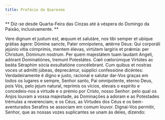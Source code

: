 ```yaml
---
title: Prefácio da Quaresma
---
```


**
Diz-se desde Quarta-Feira das Cinzas até à véspera do Domingo da Paixão,
inclusivamente.
**

<div class="side-by-side not-content">
  <span>
    Vere dignum et justum est, æquum et salutáre, nos tibi semper et ubíque
    grátias ágere: Dómine sancte, Pater omnípotens, ætérne Deus: Qui corporáli
    jejúnio vitia cómprimis, mentem élevas, virtútem largíris et prǽmia: per
    Christum, Dóminum nostrum. Per quem majestátem tuam laudant Angeli, adórant
    Dominatiónes, tremunt Potestátes. Cœli cœlorúmque Virtútes ac beáta Séraphim
    sócia exsultatióne concélebrant. Cum quibus et nostras voces ut admítti
    júbeas, deprecámur, súpplici confessióne dicéntes:
  </span>
  <span>
    Verdadeiramente é digno e justo, racional e salutar dar-Vos graças em todos
    os lugares e sempre, Senhor santo, Pai omnipotente, eterno Deus, pois Vós,
    pelo jejum natural, reprimis os vícios, elevais o espírito e concedeis-nos a
    virtude e o prémio por Cristo, nosso Senhor: pelo qual os Anjos louvam a
    vossa majestade, as Dominações a adoram e as Potestades trémulas a
    reverenciam; e os Céus, as Virtudes dos Céus e os bem-aventurados Serafins
    se associam em comum louvor. Dignai-Vos permitir, Senhor, que as nossas
    vozes suplicantes se unam às deles, dizendo:
  </span>
</div>

